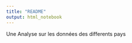 ---
title: "README"
output: html_notebook
---

Une Analyse sur les données des differents pays

```{r}

```

